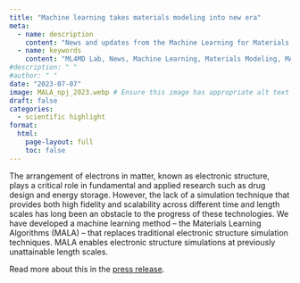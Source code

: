 ```yaml
---
title: "Machine learning takes materials modeling into new era"
meta:
  - name: description
    content: "News and updates from the Machine Learning for Materials Design (ML4MD) Lab: Machine learning takes materials modeling into new era."
  - name: keywords
    content: "ML4MD Lab, News, Machine Learning, Materials Modeling, MALA"
#description: " "
#author: " "
date: "2023-07-07"
image: MALA_npj_2023.webp # Ensure this image has appropriate alt text if used directly in content
draft: false
categories:
  - scientific highlight
format:
  html:
    page-layout: full
    toc: false
---
```


The arrangement of electrons in matter, known as electronic structure, plays a critical role in fundamental and applied research such as drug design and energy storage. However, the lack of a simulation technique that provides both high fidelity and scalability across different time and length scales has long been an obstacle to the progress of these technologies. We have developed a machine learning method – the Materials Learning Algorithms (MALA) – that replaces traditional electronic structure simulation techniques. MALA enables electronic structure simulations at previously unattainable length scales.

Read more about this in the [press release](https://www.hzdr.de/db/Cms?pOid=69680&pNid=3438){target="_blank"}.
